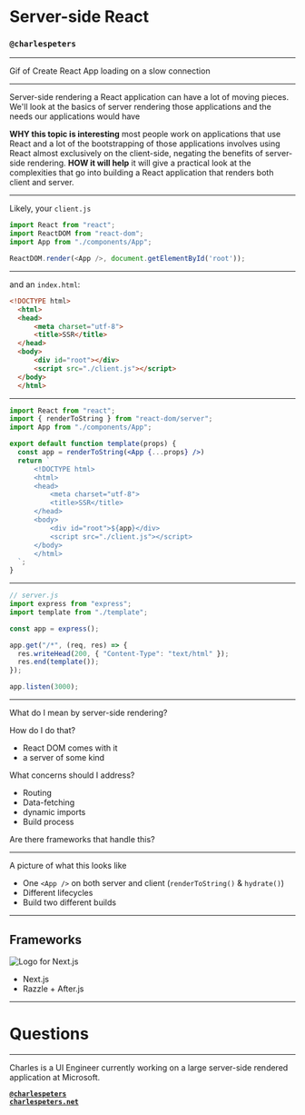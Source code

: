 
<Head>
  <title>Server-side React</title>
</Head>

# Server-side React

### `@charlespeters`

---

Gif of Create React App loading on a slow connection

---

Server-side rendering a React application can have a lot of moving pieces. We'll look at the basics of server rendering those applications and the needs our applications would have

**WHY this topic is interesting** most people work on applications that use React and a lot of the bootstrapping of those applications involves using React almost exclusively on the client-side, negating the benefits of server-side rendering.
**HOW it will help** it will give a practical look at the complexities that go into building a React application that renders both client and server.

---

Likely, your `client.js`

```js
import React from "react";
import ReactDOM from "react-dom";
import App from "./components/App";

ReactDOM.render(<App />, document.getElementById('root'));
```

---

and an `index.html`:

```html
<!DOCTYPE html>
  <html>
  <head>
      <meta charset="utf-8">
      <title>SSR</title>
  </head>
  <body>
      <div id="root"></div>
      <script src="./client.js"></script>
  </body>
  </html>
```

---

```jsx
import React from "react";
import { renderToString } from "react-dom/server";
import App from "./components/App";

export default function template(props) {
  const app = renderToString(<App {...props} />)
  return `
      <!DOCTYPE html>
      <html>
      <head>
          <meta charset="utf-8">
          <title>SSR</title>
      </head>
      <body>
          <div id="root">${app}</div>
          <script src="./client.js"></script>
      </body>
      </html>
  `;
}
```

---

```jsx
// server.js
import express from "express";
import template from "./template";

const app = express();

app.get("/*", (req, res) => {
  res.writeHead(200, { "Content-Type": "text/html" });
  res.end(template());
});

app.listen(3000);
```

---

What do I mean by server-side rendering?

How do I do that?

- React DOM comes with it
- a server of some kind


What concerns should I address?
- Routing
- Data-fetching
- dynamic imports
- Build process

Are there frameworks that handle this?

---

A picture of what this looks like

- One `<App />` on both server and client (`renderToString()` & `hydrate()`)
- Different lifecycles
- Build two different builds

---

## Frameworks

![Logo for Next.js](./assets/nextjs-white-logo.svg)

- Next.js
- Razzle + After.js

---

# Questions

---

<Emosvg size={250} />

Charles is a UI Engineer currently working on a large server-side rendered application at Microsoft.

**[`@charlespeters`](https://twitter.com/charlespeters)**   
**[`charlespeters.net`](https://charlespeters.net/)** 


